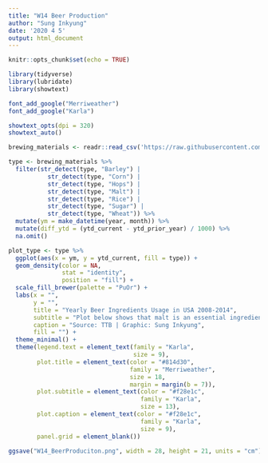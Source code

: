 ```yaml
---
title: "W14 Beer Production"
author: "Sung Inkyung"
date: '2020 4 5'
output: html_document
---
```


```r
knitr::opts_chunk$set(echo = TRUE)
```

```r
library(tidyverse)
library(lubridate)
library(showtext)

font_add_google("Merriweather")
font_add_google("Karla")

showtext_opts(dpi = 320)
showtext_auto()
```


```r
brewing_materials <- readr::read_csv('https://raw.githubusercontent.com/rfordatascience/tidytuesday/master/data/2020/2020-03-31/brewing_materials.csv')
```


```r
type <- brewing_materials %>% 
  filter(str_detect(type, "Barley") |
           str_detect(type, "Corn") |
           str_detect(type, "Hops") |
           str_detect(type, "Malt") |
           str_detect(type, "Rice") |
           str_detect(type, "Sugar") |
           str_detect(type, "Wheat")) %>% 
  mutate(ym = make_datetime(year, month)) %>% 
  mutate(diff_ytd = (ytd_current - ytd_prior_year) / 1000) %>% 
  na.omit()

```


```r
plot_type <- type %>% 
  ggplot(aes(x = ym, y = ytd_current, fill = type)) +
  geom_density(color = NA,
               stat = "identity",
               position = "fill") +
  scale_fill_brewer(palette = "PuOr") +
  labs(x = "",
       y = "",
       title = "Yearly Beer Ingredients Usage in USA 2008-2014",
       subtitle = "Plot below shows that malt is an essential ingredient in beer types",
       caption = "Source: TTB | Graphic: Sung Inkyung",
       fill = "") +
  theme_minimal() +
  theme(legend.text = element_text(family = "Karla",
                                   size = 9),
        plot.title = element_text(color = "#814d30",
                                  family = "Merriweather",
                                  size = 18,
                                  margin = margin(b = 7)),
        plot.subtitle = element_text(color = "#f28e1c",
                                     family = "Karla",
                                     size = 13),
        plot.caption = element_text(color = "#f28e1c",
                                     family = "Karla",
                                     size = 9),
        panel.grid = element_blank())

ggsave("W14_BeerProduciton.png", width = 28, height = 21, units = "cm")
```

